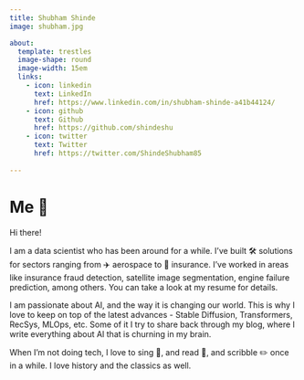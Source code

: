 ```yaml
---
title: Shubham Shinde
image: shubham.jpg

about:
  template: trestles
  image-shape: round
  image-width: 15em
  links:
    - icon: linkedin
      text: LinkedIn
      href: https://www.linkedin.com/in/shubham-shinde-a41b44124/
    - icon: github
      text: Github
      href: https://github.com/shindeshu
    - icon: twitter
      text: Twitter
      href: https://twitter.com/ShindeShubham85
       
---
```


# Me 👋

Hi there! 

I am a data scientist who has been around for a while. I've built 🛠️ solutions for sectors ranging from ✈️ aerospace to 🏥 insurance. I've worked in areas like insurance fraud detection, satellite image segmentation, engine failure prediction, among others. You can take a look at my resume for details.

I am passionate about AI, and the way it is changing our world. This is why I love to keep on top of the latest advances - Stable Diffusion, Transformers, RecSys, MLOps, etc. Some of it I try to share back through my blog, where I write everything about AI that is churning in my brain.

When I'm not doing tech, I love to sing 🎤, and read 📙, and scribble ✏️ once in a while. I love history and the classics as well. 